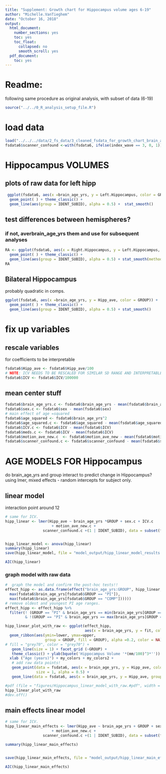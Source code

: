 ```yaml
---
title: "Supplement: Growth chart for Hippocampus volume ages 6-19"
author: "Michelle.VanTieghem"
date: "October 16, 2018"
output:
  html_document:
    number_sections: yes
    toc: yes
    toc_float:
      collapsed: no
      smooth_scroll: yes
  pdf_document:
    toc: yes
---
```



# Readme:
following same procedure as original analysis, with subset of data (6-19)


```r
source("../../0_R_analysis_setup_file.R")

```

# load data

```r

load("../../../data/2_fs_data/3_cleaned_fsdata_for_growth_chart_brain_age_yrs6_19.Rdata")
fsdata6$scanner_confound <-with(fsdata6, ifelse(index_wave == 3, 0, 1))
```

# Hippocampus VOLUMES
## plots of raw data for left hipp
```r
 ggplot(fsdata6, aes(x =brain_age_yrs, y = Left.Hippocampus, color = GROUP)) +
  geom_point( ) + theme_classic() + 
  geom_line(aes(group = IDENT_SUBID), alpha = 0.5) +  stat_smooth() 
```


## test differences between hemispheres? 
### if not, averbrain_age_yrs them and use for subsequent analyses 
```r
RA <- ggplot(fsdata6, aes(x = Right.Hippocampus, y = Left.Hippocampus, color = GROUP)) +
  geom_point( ) + theme_classic() + 
  geom_line(aes(group = IDENT_SUBID), alpha = 0.5) + stat_smooth(method = 'lm') 
RA
```


## Bilateral Hippocampus 
probably quadratic in comps. 
```r
ggplot(fsdata6, aes(x =brain_age_yrs, y = Hipp_ave, color = GROUP)) +
  geom_point( ) + theme_classic() + 
  geom_line(aes(group = IDENT_SUBID), alpha = 0.5) + stat_smooth() 

```

# fix up variables
## rescale variables 
for coefficients to be interpretable
```r

fsdata6$Hipp_ave <- fsdata6$Hipp_ave/100
# NOTE: ICV NEEDS TO BE RESCALED FOR SIMILAR SD RANGE AND INTERPRETABLE COEFFICIENTS
fsdata6$ICV <- fsdata6$ICV/100000

```


## mean center stuff

```r
fsdata6$brain_age_yrs.c <- fsdata6$brain_age_yrs - mean(fsdata6$brain_age_yrs)
fsdata6$sex.c <- fsdata6$sex - mean(fsdata6$sex)
# main effect of age =squared 
fsdata6$age_squared <- fsdata6$brain_age_yrs^2
fsdata6$age_squared.c <- fsdata6$age_squared - mean(fsdata6$age_squared)
fsdata6$ICV.c <- fsdata6$ICV - mean(fsdata6$ICV)
fsdata6$meds.c <- fsdata6$ICV - mean(fsdata6$ICV)
fsdata6$motion_ave_new.c  <- fsdata6$motion_ave_new - mean(fsdata6$motion_ave_new)
fsdata6$scanner_confound.c <- fsdata6$scanner_confound - mean(fsdata6$scanner_confound)

```


# AGE MODELS FOR Hippocampus
do brain_age_yrs and group interact to predict change in Hippocampus? 
using lmer, mixed effects - random intercepts for subject only. 

## linear model
interaction point around 12
```r
# same for ICV. 
hipp_linear <- lmer(Hipp_ave ~ brain_age_yrs *GROUP + sex.c + ICV.c 
                     + motion_ave_new.c + 
                 scanner_confound.c +(1 | IDENT_SUBID), data = subset(fsdata6, brain_age_yrs < 20))


hipp_linear_model <- anova(hipp_linear)
summary(hipp_linear)
save(hipp_linear_model, file = "model_output/hipp_linear_model_results.Rdata")

AIC(hipp_linear)
```



### graph model with raw data 
```r

#  graph the model and confirm the post-hoc tests!! 
effect_hipp <- as.data.frame(effect("brain_age_yrs:GROUP", hipp_linear, confint=TRUE, xlevels = list(brain_age_yrs=c(min(fsdata6$brain_age_yrs), min(fsdata6$brain_age_yrs[fsdata6$GROUP == "PI"]), mean(fsdata6$brain_age_yrs),
  max(fsdata6$brain_age_yrs[fsdata6$GROUP == "PI"]),
  max(fsdata6$brain_age_yrs[fsdata6$GROUP == "COMP"])))))
# remove oldest and youngest PI age ranges. 
effect_hipp <- effect_hipp %>%
  filter(! (GROUP == "PI" & brain_age_yrs == min(brain_age_yrs[GROUP == "COMP"]))
         & !(GROUP == "PI" & brain_age_yrs == max(brain_age_yrs[GROUP == "COMP"])))

hipp_linear_plot_with_raw <- ggplot(effect_hipp, 
                                    aes(x = brain_age_yrs, y = fit, color = GROUP)) +
  geom_ribbon(aes(ymin=lower, ymax=upper, 
                  group = GROUP, fill = GROUP), alpha =0.2, color = NA) +
# fill = "grey70", color = "grey70") + 
   geom_line(size = 1) + facet_grid (~GROUP) + 
   theme_classic() + ylab(bquote('Hippocampus Volume '*(mm/100)^3*'')) + 
  xlab ("Age (years)") + my_colors + my_colors2 + 
   # add raw data points! 
   geom_point(data = fsdata6, aes(x = brain_age_yrs, y = Hipp_ave, color = GROUP),
              size = 1, alpha = 0.5) + 
   geom_line(data = fsdata6, aes(x = brain_age_yrs, y = Hipp_ave, group = IDENT_SUBID), alpha = 0.5) + scale_x_continuous(breaks = seq(4,21.5, by = 3)) + theme(legend.position="none")

#pdf (file = "figures/Hippocampus_linear_model_with_raw.#pdf", width = 6 , height = 4)
hipp_linear_plot_with_raw
#dev.off()

```


## main effects linear model 
```r
# same for ICV.
hipp_linear_main_effects <- lmer(Hipp_ave ~ brain_age_yrs + GROUP + sex.c + ICV.c 
                     + motion_ave_new.c + 
                 scanner_confound.c +(1 | IDENT_SUBID), data = subset(fsdata6, brain_age_yrs < 20))

summary(hipp_linear_main_effects)


save(hipp_linear_main_effects, file = "model_output/hipp_linear_main_effects_model_results.Rdata")

AIC(hipp_linear_main_effects)
```
